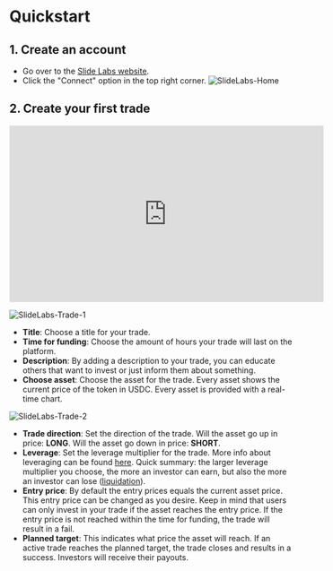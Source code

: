 

<HeroPattern />

# Quickstart

## 1. Create an account

- Go over to the [Slide Labs website](https://slidelabs.xyz/).
- Click the "Connect" option in the top right corner.
  ![SlideLabs-Home](Image1)

## 2. Create your first trade

<iframe
  width="560"
  height="315"
  src="https://www.youtube.com/embed/VVNOwUVg4Z0"
  title="Slide Trade - How to open a trade?"
  frameborder="0"
  allow="accelerometer; autoplay; clipboard-write; encrypted-media; gyroscope; picture-in-picture; web-share"
  allowfullscreen
></iframe>

![SlideLabs-Trade-1](../../src/images/slidelabs-trade-1.png)

- **Title**: Choose a title for your trade.
- **Time for funding**: Choose the amount of hours your trade will last on the platform.
- **Description**: By adding a description to your trade, you can educate others that want to invest or just inform them about something.
- **Choose asset**: Choose the asset for the trade. Every asset shows the current price of the token in USDC. Every asset is provided with a real-time chart.

![SlideLabs-Trade-2](../../src/images/slidelabs-trade-2.png)

- **Trade direction**: Set the direction of the trade. Will the asset go up in price: **LONG**. Will the asset go down in price: **SHORT**.
- **Leverage**: Set the leverage multiplier for the trade. More info about leveraging can be found [here](./faq#what-is-leveraging). Quick summary: the larger leverage multiplier you choose, the more an investor can earn, but also the more an investor can lose ([liquidation](./faq#what-is-liquidation)).
- **Entry price**: By default the entry prices equals the current asset price. This entry price can be changed as you desire. Keep in mind that users can only invest in your trade if the asset reaches the entry price. If the entry price is not reached within the time for funding, the trade will result in a fail.
- **Planned target**: This indicates what price the asset will reach. If an active trade reaches the planned target, the trade closes and results in a success. Investors will receive their payouts.
